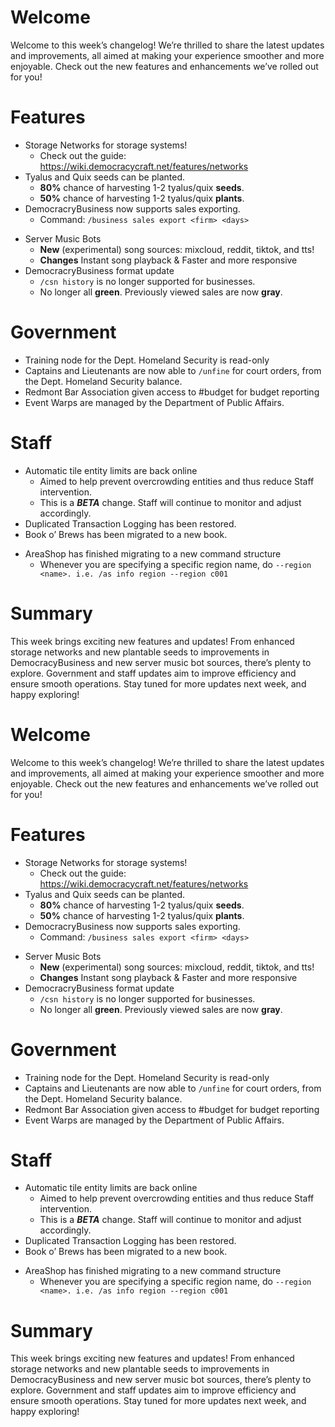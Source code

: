 <span id="welcome"></span>
= Welcome =

Welcome to this week’s changelog! We’re thrilled to share the latest updates and improvements, all aimed at making your experience smoother and more enjoyable. Check out the new features and enhancements we’ve rolled out for you!

<span id="features"></span>
= Features =

* Storage Networks for storage systems!
** Check out the guide: https://wiki.democracycraft.net/features/networks
* Tyalus and Quix seeds can be planted.
** '''80%''' chance of harvesting 1-2 tyalus/quix '''seeds'''.
** '''50%''' chance of harvesting 1-2 tyalus/quix '''plants'''.
* DemocracryBusiness now supports sales exporting.
** Command: <code>/business sales export &lt;firm&gt; &lt;days&gt;</code>

{{Note||| There is no cap on days, however note that the plugin may struggle to go beyond '''50-100''' days!}}
* Server Music Bots
** '''New''' (experimental) song sources: mixcloud, reddit, tiktok, and tts!
** '''Changes''' Instant song playback &amp; Faster and more responsive
* DemocracryBusiness format update
** <code>/csn history</code> is no longer supported for businesses.
** No longer all '''green'''. Previously viewed sales are now '''gray'''.

<span id="government"></span>
= Government =

* Training node for the Dept. Homeland Security is read-only
* Captains and Lieutenants are now able to <code>/unfine</code> for court orders, from the Dept. Homeland Security balance.
* Redmont Bar Association given access to #budget for budget reporting
* Event Warps are managed by the Department of Public Affairs.

<span id="staff"></span>
= Staff =

* Automatic tile entity limits are back online
** Aimed to help prevent overcrowding entities and thus reduce Staff intervention.
** This is a '''''BETA''''' change. Staff will continue to monitor and adjust accordingly.
* Duplicated Transaction Logging has been restored.
* Book o’ Brews has been migrated to a new book.

{{Note||| The Old Book o’ Brews will ''''''not'''''' work.}}
* AreaShop has finished migrating to a new command structure
** Whenever you are specifying a specific region name, do <code>--region &lt;name&gt;. i.e. /as info region --region c001</code>

<span id="summary"></span>
= Summary =

This week brings exciting new features and updates! From enhanced storage networks and new plantable seeds to improvements in DemocracyBusiness and new server music bot sources, there’s plenty to explore. Government and staff updates aim to improve efficiency and ensure smooth operations. Stay tuned for more updates next week, and happy exploring!

<span id="welcome-1"></span>
= Welcome =

Welcome to this week’s changelog! We’re thrilled to share the latest updates and improvements, all aimed at making your experience smoother and more enjoyable. Check out the new features and enhancements we’ve rolled out for you!

<span id="features-1"></span>
= Features =

* Storage Networks for storage systems!
** Check out the guide: https://wiki.democracycraft.net/features/networks
* Tyalus and Quix seeds can be planted.
** '''80%''' chance of harvesting 1-2 tyalus/quix '''seeds'''.
** '''50%''' chance of harvesting 1-2 tyalus/quix '''plants'''.
* DemocracryBusiness now supports sales exporting.
** Command: <code>/business sales export &lt;firm&gt; &lt;days&gt;</code>

{{Note||| There is no cap on days, however note that the plugin may struggle to go beyond '''50-100''' days!}}
* Server Music Bots
** '''New''' (experimental) song sources: mixcloud, reddit, tiktok, and tts!
** '''Changes''' Instant song playback &amp; Faster and more responsive
* DemocracryBusiness format update
** <code>/csn history</code> is no longer supported for businesses.
** No longer all '''green'''. Previously viewed sales are now '''gray'''.

<span id="government-1"></span>
= Government =

* Training node for the Dept. Homeland Security is read-only
* Captains and Lieutenants are now able to <code>/unfine</code> for court orders, from the Dept. Homeland Security balance.
* Redmont Bar Association given access to #budget for budget reporting
* Event Warps are managed by the Department of Public Affairs.

<span id="staff-1"></span>
= Staff =

* Automatic tile entity limits are back online
** Aimed to help prevent overcrowding entities and thus reduce Staff intervention.
** This is a '''''BETA''''' change. Staff will continue to monitor and adjust accordingly.
* Duplicated Transaction Logging has been restored.
* Book o’ Brews has been migrated to a new book.

{{Note||| The Old Book o’ Brews will ''''''not'''''' work.}}
* AreaShop has finished migrating to a new command structure
** Whenever you are specifying a specific region name, do <code>--region &lt;name&gt;. i.e. /as info region --region c001</code>

<span id="summary-1"></span>
= Summary =

This week brings exciting new features and updates! From enhanced storage networks and new plantable seeds to improvements in DemocracyBusiness and new server music bot sources, there’s plenty to explore. Government and staff updates aim to improve efficiency and ensure smooth operations. Stay tuned for more updates next week, and happy exploring!

